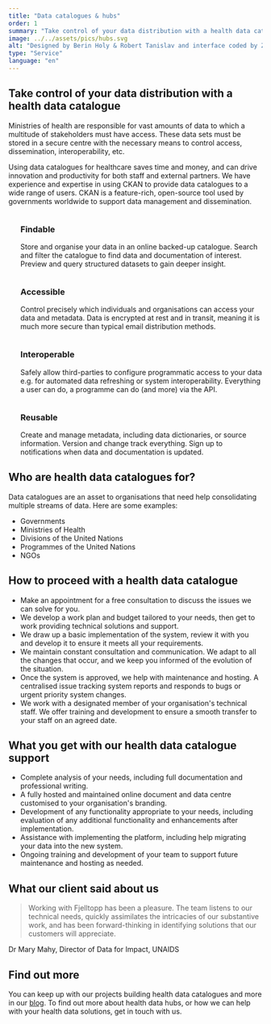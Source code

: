 ```yaml
---
title: "Data catalogues & hubs"
order: 1
summary: "Take control of your data distribution with a health data catalogue."
image: ../../assets/pics/hubs.svg
alt: "Designed by Berin Holy & Robert Tanislav and interface coded by Zoltán Szőgyényi"
type: "Service"
language: "en"
---
```


## Take control of your data distribution with a health data catalogue

Ministries of health are responsible for vast amounts of data to which a multitude of stakeholders must have access. These data sets must be stored in a secure centre with the necessary means to control access, dissemination, interoperability, etc.

Using data catalogues for healthcare saves time and money, and can drive innovation and productivity for both staff and external partners. We have experience and expertise in using CKAN to provide data catalogues to a wide range of users. CKAN is a feature-rich, open-source tool used by governments worldwide to support data management and dissemination.

<ul class="columns-2 text-center" style="list-style-type: none;">
    <li class="break-inside-avoid">
        <Image class="place-self-center" src={hub} alt="" />
        <h3>Findable</h3>
        <p>Store and organise your data in an online backed-up catalogue. Search and filter the catalogue to find data and documentation of interest. Preview and query structured datasets to gain deeper insight.</p>
    </li>
    <li class="break-inside-avoid">
        <Image class="place-self-center" src={fingerprint} alt="" />
        <h3>Accessible</h3>
        <p>Control precisely which individuals and organisations can access your data and metadata. Data is encrypted at rest and in transit, meaning it is much more secure than typical email distribution methods.</p>
    </li>
    <li class="break-inside-avoid">
        <Image class="place-self-center" src={cogs} alt="" />
        <h3>Interoperable</h3>
        <p>Safely allow third-parties to configure programmatic access to your data e.g. for automated data refreshing or system interoperability. Everything a user can do, a programme can do (and more) via the API.</p>
    </li>
    <li class="break-inside-avoid">
        <Image class="place-self-center" src={documents} alt="" />
        <h3>Reusable</h3>
        <p>Create and manage metadata, including data dictionaries, or source information. Version and change track everything. Sign up to notifications when data and documentation is updated.</p>
    </li>
</ul>

## Who are health data catalogues for?

Data catalogues are an asset to organisations that need help consolidating multiple streams of data. Here are some examples:

- Governments
- Ministries of Health
- Divisions of the United Nations
- Programmes of the United Nations
- NGOs

## How to proceed with a health data catalogue

- Make an appointment for a free consultation to discuss the issues we can solve for you.
- We develop a work plan and budget tailored to your needs, then get to work providing technical solutions and support.
- We draw up a basic implementation of the system, review it with you and develop it to ensure it meets all your requirements.
- We maintain constant consultation and communication. We adapt to all the changes that occur, and we keep you informed of the evolution of the situation.
- Once the system is approved, we help with maintenance and hosting. A centralised issue tracking system reports and responds to bugs or urgent priority system changes.
- We work with a designated member of your organisation's technical staff. We offer training and development to ensure a smooth transfer to your staff on an agreed date.

## What you get with our health data catalogue support

- Complete analysis of your needs, including full documentation and professional writing.
- A fully hosted and maintained online document and data centre customised to your organisation's branding.
- Development of any functionality appropriate to your needs, including evaluation of any additional functionality and enhancements after implementation.
- Assistance with implementing the platform, including help migrating your data into the new system.
- Ongoing training and development of your team to support future maintenance and hosting as needed.

## What our client said about us

> Working with Fjelltopp has been a pleasure. The team listens to our technical needs, quickly assimilates the intricacies of our substantive work, and has been forward-thinking in identifying solutions that our customers will appreciate.

Dr Mary Mahy, Director of Data for Impact, UNAIDS

## Find out more

You can keep up with our projects building health data catalogues and more in our [blog](/fjelltopp-astro/articles). To find out more about health data hubs, or how we can help with your health data solutions, get in touch with us.
